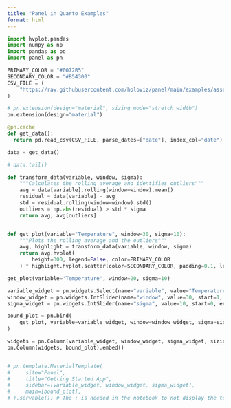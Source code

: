 ```yaml
---
title: "Panel in Quarto Examples"
format: html
---
```


```python
import hvplot.pandas
import numpy as np
import pandas as pd
import panel as pn

PRIMARY_COLOR = "#0072B5"
SECONDARY_COLOR = "#B54300"
CSV_FILE = (
    "https://raw.githubusercontent.com/holoviz/panel/main/examples/assets/occupancy.csv"
)

# pn.extension(design="material", sizing_mode="stretch_width")
pn.extension(design="material")

@pn.cache
def get_data():
  return pd.read_csv(CSV_FILE, parse_dates=["date"], index_col="date")

data = get_data()

# data.tail()

def transform_data(variable, window, sigma):
    """Calculates the rolling average and identifies outliers"""
    avg = data[variable].rolling(window=window).mean()
    residual = data[variable] - avg
    std = residual.rolling(window=window).std()
    outliers = np.abs(residual) > std * sigma
    return avg, avg[outliers]


def get_plot(variable="Temperature", window=30, sigma=10):
    """Plots the rolling average and the outliers"""
    avg, highlight = transform_data(variable, window, sigma)
    return avg.hvplot(
        height=300, legend=False, color=PRIMARY_COLOR
    ) * highlight.hvplot.scatter(color=SECONDARY_COLOR, padding=0.1, legend=False)

get_plot(variable='Temperature', window=20, sigma=10)

variable_widget = pn.widgets.Select(name="variable", value="Temperature", options=list(data.columns))
window_widget = pn.widgets.IntSlider(name="window", value=30, start=1, end=60)
sigma_widget = pn.widgets.IntSlider(name="sigma", value=10, start=0, end=20)

bound_plot = pn.bind(
    get_plot, variable=variable_widget, window=window_widget, sigma=sigma_widget
)

widgets = pn.Column(variable_widget, window_widget, sigma_widget, sizing_mode="fixed", width=300)
pn.Column(widgets, bound_plot).embed()


# pn.template.MaterialTemplate(
#     site="Panel",
#     title="Getting Started App",
#     sidebar=[variable_widget, window_widget, sigma_widget],
#     main=[bound_plot],
# ).servable(); # The ; is needed in the notebook to not display the template. Its not needed in a script
```